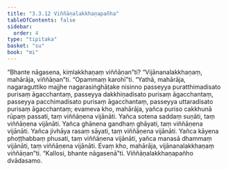 ```yaml
---
title: "3.3.12 Viññāṇalakkhaṇapañha"
tableOfContents: false
sidebar:
  order: 4
type: "tipitaka"
basket: "su"
book: "mi"
---
```



<DynamicBreadcrumb />

<Division number="60" book="mi">

<Paragraph number="301" book="mi">
“Bhante nāgasena, kiṃlakkhaṇaṃ viññāṇan”ti? “Vijānanalakkhaṇaṃ, mahārāja, viññāṇan”ti.
</Paragraph>

<Paragraph number="302" book="mi">
“Opammaṃ karohī”ti. “Yathā, mahārāja, nagaraguttiko majjhe nagarasiṅghāṭake nisinno passeyya puratthimadisato purisaṃ āgacchantaṃ, passeyya dakkhiṇadisato purisaṃ āgacchantaṃ, passeyya pacchimadisato purisaṃ āgacchantaṃ, passeyya uttaradisato purisaṃ āgacchantaṃ; evameva kho, mahārāja, yañca puriso cakkhunā rūpaṃ passati, taṃ viññāṇena vijānāti. Yañca sotena saddaṃ suṇāti, taṃ viññāṇena vijānāti. Yañca ghānena gandhaṃ ghāyati, taṃ viññāṇena vijānāti. Yañca jivhāya rasaṃ sāyati, taṃ viññāṇena vijānāti. Yañca kāyena phoṭṭhabbaṃ phusati, taṃ viññāṇena vijānāti, yañca manasā dhammaṃ vijānāti, taṃ viññāṇena vijānāti. Evaṃ kho, mahārāja, vijānanalakkhaṇaṃ viññāṇan”ti.
</Paragraph>

<Paragraph number="303" book="mi">
“Kallosi, bhante nāgasenā”ti.

</Paragraph>
</Division>

<Paragraph number="304" type="center" book="mi">
Viññāṇalakkhaṇapañho dvādasamo.
</Paragraph>